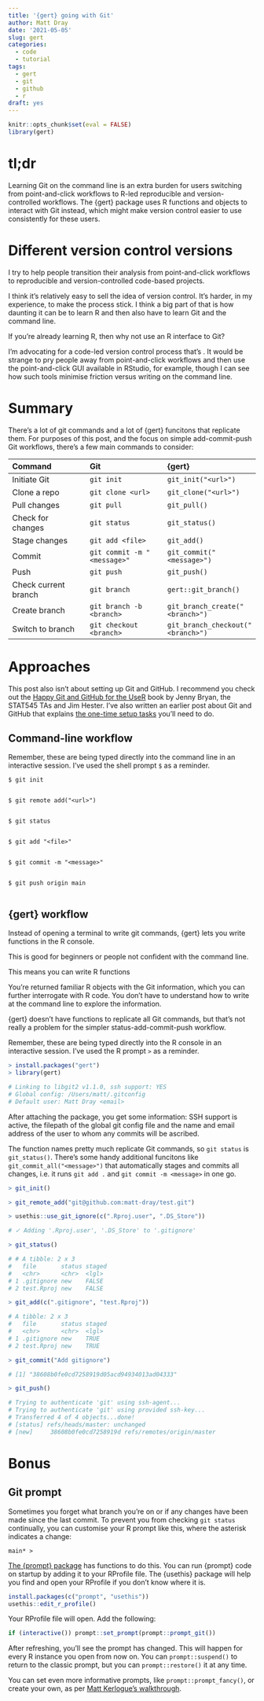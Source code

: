 ```yaml
---
title: '{gert} going with Git'
author: Matt Dray
date: '2021-05-05'
slug: gert
categories:
  - code
  - tutorial
tags:
  - gert
  - git
  - github
  - r
draft: yes
---
```


```r
knitr::opts_chunk$set(eval = FALSE)
library(gert)
```

# tl;dr





Learning Git on the command line is an extra burden for users switching from point-and-click workflows to R-led reproducible and version-controlled workflows. The {gert} package uses R functions and objects to interact with Git instead, which might make version control easier to use consistently for these users.


# Different version control versions

I try to help people transition their analysis from point-and-click workflows to reproducible and version-controlled code-based projects. 

I think it's relatively easy to sell the idea of version control. It's harder, in my experience, to make the process stick. I think a big part of that is how daunting it can be to learn R and then also have to learn Git and the command line.

If you're already learning R, then why not use an R interface to Git?

I'm advocating for a code-led version control process that's . It would be strange to pry people away from point-and-click workflows and then use the point-and-click GUI available in RStudio, for example, though I can see how such tools minimise friction versus writing on the command line.

# Summary

There's a lot of git commands and a lot of {gert} funcitons that replicate them. For purposes of this post, and the focus on simple add-commit-push Git workflows, there's a few main commands to consider:

| Command | Git | {gert} |
| :---- | :---- | :---- |
| Initiate Git | `git init` | `git_init("<url>")` |
| Clone a repo | `git clone <url>` | `git_clone("<url>")` |
| Pull changes | `git pull` | `git_pull()` |
| Check for changes | `git status` | `git_status()` |
| Stage changes | `git add <file>` | `git_add()` |
| Commit | `git commit -m "<message>"` | `git_commit("<message>")` |
| Push | `git push` | `git_push()` |
| Check current branch | `git branch` | `gert::git_branch()` |
| Create branch | `git branch -b <branch>` | `git_branch_create("<branch>")` |
| Switch to branch | `git checkout <branch>` | `git_branch_checkout("<branch>")` |

# Approaches

This post also isn't about setting up Git and GitHub. I recommend you check out the [Happy Git and GitHub for the UseR](https://happygitwithr.com/) book by Jenny Bryan, the STAT545 TAs and Jim Hester. I've also written an earlier post about Git and GitHub that explains [the one-time setup tasks](https://www.rostrum.blog/2019/10/21/git-github/#one-time) you'll need to do.

## Command-line workflow

Remember, these are being typed directly into the command line in an interactive session. I've used the shell prompt `$` as a reminder.

```
$ git init
```
```
```

```
$ git remote add("<url>")
```
```
```

```
$ git status
```
```
```

```
$ git add "<file>"
```
```
```

```
$ git commit -m "<message>"
```
```
```

```
$ git push origin main
```
```
```

## {gert} workflow

Instead of opening a terminal to write git commands, {gert} lets you write functions in the R console.

This is good for beginners or people not confident with the command line.

This means you can write R functions

You're returned familiar R objects with the Git information, which you can further interrogate with R code. You don't have to understand how to write at the command line to explore the information.

{gert} doesn't have functions to replicate all Git commands, but that's not really a problem for the simpler status-add-commit-push workflow.

Remember, these are being typed directly into the R console in an interactive session. I've used the R prompt `>` as a reminder.

```r
> install.packages("gert")
> library(gert)
```
```r
# Linking to libgit2 v1.1.0, ssh support: YES
# Global config: /Users/matt/.gitconfig
# Default user: Matt Dray <email>
```

After attaching the package, you get some information: SSH support is active, the filepath of the global git config file and the name and email address of the user to whom any commits will be ascribed.

The function names pretty much replicate Git commands, so `git status` is `git_status()`. There's some handy additional funcitons like `git_commit_all("<message>")` that automatically stages and commits all changes, i.e. it runs `git add .` and `git commit -m <message>` in one go.

```r
> git_init()
```

```r
> git_remote_add("git@github.com:matt-dray/test.git")
```

```r
> usethis::use_git_ignore(c(".Rproj.user", ".DS_Store"))
```
```r
# ✓ Adding '.Rproj.user', '.DS_Store' to '.gitignore'
```


```r
> git_status()
```
```r
# # A tibble: 2 x 3
#   file       status staged
#   <chr>      <chr>  <lgl> 
# 1 .gitignore new    FALSE 
# 2 test.Rproj new    FALSE 
```

```r
> git_add(c(".gitignore", "test.Rproj"))
```
```r
# A tibble: 2 x 3
#   file       status staged
#   <chr>      <chr>  <lgl> 
# 1 .gitignore new    TRUE  
# 2 test.Rproj new    TRUE 
```

```r
> git_commit("Add gitignore")
```
```r
# [1] "38608b0fe0cd7258919d05acd94934013ad04333"
```

```r
> git_push()
```
```r
# Trying to authenticate 'git' using ssh-agent...
# Trying to authenticate 'git' using provided ssh-key...
# Transferred 4 of 4 objects...done!
# [status] refs/heads/master: unchanged
# [new]     38608b0fe0cd7258919d refs/remotes/origin/master
```

# Bonus

## Git prompt

Sometimes you forget what branch you're on or if any changes have been made since the last commit. To prevent you from checking `git status` continually, you can  customise your R prompt like this, where the asterisk indicates a change:

```
main* >
```

[The {prompt} package](https://github.com/gaborcsardi/prompt) has functions to do this. You can run {prompt} code on startup by adding it to your RProfile file. The {usethis} package will help you find and open your RProfile if you don't know where it is.

```r
install.packages(c("prompt", "usethis"))
usethis::edit_r_profile()
```

Your RProfile file will open. Add the following:

```r
if (interactive()) prompt::set_prompt(prompt::prompt_git())
```

After refreshing, you'll see the prompt has changed. This will happen for every R instance you open from now on. You can `prompt::suspend()` to return to the classic prompt, but you can `prompt::restore()` it at any time.

You can set even more informative prompts, like `prompt::prompt_fancy()`, or create your own, as per [Matt Kerlogue's walkthrough](https://lapsedgeographer.london/2020-11/custom-r-prompt/).
